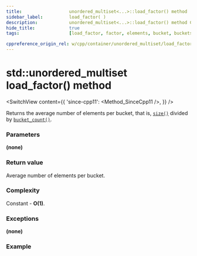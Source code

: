 ```yaml
---
title:					unordered_multiset<...>::load_factor() method
sidebar_label:			load_factor( )
description:			unordered_multiset<...>::load_factor() method C++ documentation
hide_title:				true
tags:					[load_factor, factor, elements, bucket, buckets]

cppreference_origin_rel: w/cpp/container/unordered_multiset/load_factor
---
```



<!----------------- Codes ---------------------->


# std::unordered_multiset load_factor() method

<SwitchView content={{
	'since-cpp11': <Method_SinceCpp11 />,
}} />

Returns the average number of elements per bucket, that is, [`size()`](/docs/std/containers/sets/unordered-multiset/size) divided by [`bucket_count()`](/docs/std/containers/sets/unordered-multiset/bucket_count).

### Parameters

**(none)**

### Return value

Average number of elements per bucket.

### Complexity

Constant - **O(1)**.

### Exceptions

**(none)**

### Example

<ImproveSection />
